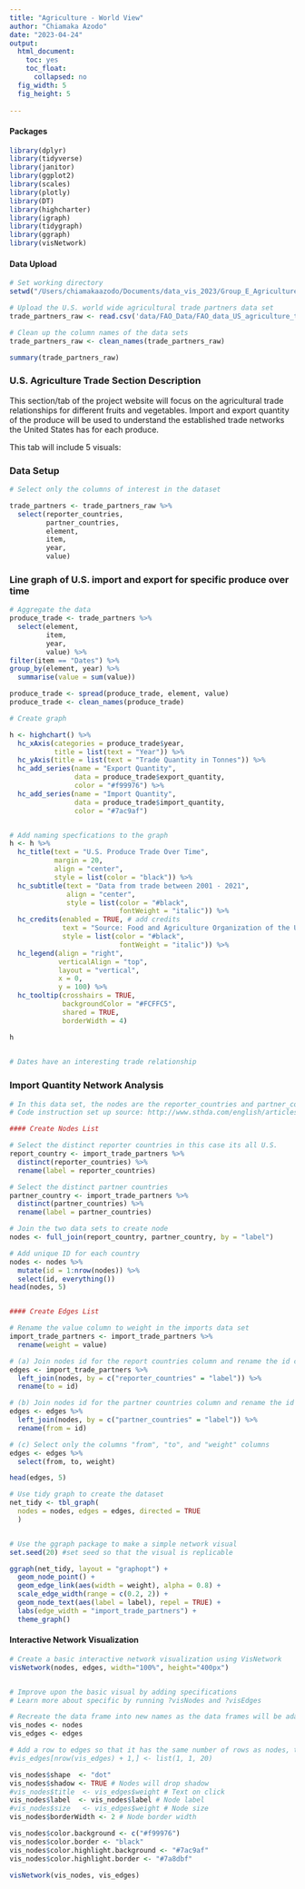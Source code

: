 ```yaml
---
title: "Agriculture - World View"
author: "Chiamaka Azodo"
date: "2023-04-24"
output:
  html_document:
    toc: yes
    toc_float:
      collapsed: no
  fig_width: 5
  fig_height: 5
  
---
```


#### Packages
```r

library(dplyr)
library(tidyverse)
library(janitor)
library(ggplot2)
library(scales)
library(plotly)
library(DT)
library(highcharter)
library(igraph)
library(tidygraph)
library(ggraph)
library(visNetwork)

```


#### Data Upload
```r

# Set working directory
setwd("/Users/chiamakaazodo/Documents/data_vis_2023/Group_E_Agriculture")

# Upload the U.S. world wide agricultural trade partners data set
trade_partners_raw <- read.csv('data/FAO_Data/FAO_data_US_agriculture_trade_quantity_2001-2021.csv')

# Clean up the column names of the data sets
trade_partners_raw <- clean_names(trade_partners_raw)

summary(trade_partners_raw)

```


### U.S. Agriculture Trade Section Description

This section/tab of the project website will focus on the agricultural trade relationships for different fruits and vegetables. Import and export quantity of the produce will be used to understand the established trade networks the United States has for each produce. 

This tab will include 5 visuals:


### Data Setup 

```r

# Select only the columns of interest in the dataset

trade_partners <- trade_partners_raw %>% 
  select(reporter_countries,
         partner_countries,
         element,
         item,
         year,
         value)
```


### Line graph of U.S. import and export for specific produce over time

```r
# Aggregate the data
produce_trade <- trade_partners %>% 
  select(element,
         item,
         year,
         value) %>% 
filter(item == "Dates") %>% 
group_by(element, year) %>% 
  summarise(value = sum(value))

produce_trade <- spread(produce_trade, element, value)
produce_trade <- clean_names(produce_trade)

# Create graph 

h <- highchart() %>% 
  hc_xAxis(categories = produce_trade$year,
           title = list(text = "Year")) %>% 
  hc_yAxis(title = list(text = "Trade Quantity in Tonnes")) %>%  
  hc_add_series(name = "Export Quantity", 
                data = produce_trade$export_quantity,
                color = "#f99976") %>% 
  hc_add_series(name = "Import Quantity", 
                data = produce_trade$import_quantity,
                color = "#7ac9af")


# Add naming specfications to the graph
h <- h %>%
  hc_title(text = "U.S. Produce Trade Over Time",
           margin = 20, 
           align = "center",
           style = list(color = "black")) %>% 
  hc_subtitle(text = "Data from trade between 2001 - 2021",
              align = "center",
              style = list(color = "#black", 
                           fontWeight = "italic")) %>% 
  hc_credits(enabled = TRUE, # add credits
             text = "Source: Food and Agriculture Organization of the United Nations",
             style = list(color = "#black", 
                           fontWeight = "italic")) %>% 
  hc_legend(align = "right", 
            verticalAlign = "top",
            layout = "vertical", 
            x = 0, 
            y = 100) %>%
  hc_tooltip(crosshairs = TRUE, 
             backgroundColor = "#FCFFC5",
             shared = TRUE, 
             borderWidth = 4) 

h
  

# Dates have an interesting trade relationship

```





































### Import Quantity Network Analysis

```r

# In this data set, the nodes are the reporter_countries and partner_countries columns and value column is the edge weight 
# Code instruction set up source: http://www.sthda.com/english/articles/33-social-network-analysis/135-network-visualization-essentials-in-r/

#### Create Nodes List

# Select the distinct reporter countries in this case its all U.S.
report_country <- import_trade_partners %>%
  distinct(reporter_countries) %>%
  rename(label = reporter_countries)

# Select the distinct partner countries
partner_country <- import_trade_partners %>%
  distinct(partner_countries) %>%
  rename(label = partner_countries)

# Join the two data sets to create node
nodes <- full_join(report_country, partner_country, by = "label") 

# Add unique ID for each country
nodes <- nodes %>%
  mutate(id = 1:nrow(nodes)) %>%
  select(id, everything())
head(nodes, 5)


#### Create Edges List

# Rename the value column to weight in the imports data set
import_trade_partners <- import_trade_partners %>%
  rename(weight = value)

# (a) Join nodes id for the report countries column and rename the id column to "to"
edges <- import_trade_partners %>% 
  left_join(nodes, by = c("reporter_countries" = "label")) %>% 
  rename(to = id)

# (b) Join nodes id for the partner countries column and rename the id column to "from"
edges <- edges %>% 
  left_join(nodes, by = c("partner_countries" = "label")) %>% 
  rename(from = id)

# (c) Select only the columns "from", "to", and "weight" columns
edges <- edges %>%
  select(from, to, weight)

head(edges, 5)


```

```r
# Use tidy graph to create the dataset
net_tidy <- tbl_graph(
  nodes = nodes, edges = edges, directed = TRUE
  )


# Use the ggraph package to make a simple network visual
set.seed(20) #set seed so that the visual is replicable

ggraph(net_tidy, layout = "graphopt") + 
  geom_node_point() +
  geom_edge_link(aes(width = weight), alpha = 0.8) + 
  scale_edge_width(range = c(0.2, 2)) +
  geom_node_text(aes(label = label), repel = TRUE) +
  labs(edge_width = "import_trade_partners") +
  theme_graph()

```

#### Interactive Network Visualization

```r

# Create a basic interactive network visualization using VisNetwork
visNetwork(nodes, edges, width="100%", height="400px")


# Improve upon the basic visual by adding specifications 
# Learn more about specific by running ?visNodes and ?visEdges

# Recreate the data frame into new names as the data frames will be adapted
vis_nodes <- nodes
vis_edges <- edges

# Add a row to edges so that it has the same number of rows as nodes, this will be helpful later for labeling 
#vis_edges[nrow(vis_edges) + 1,] <- list(1, 1, 20)

vis_nodes$shape  <- "dot"  
vis_nodes$shadow <- TRUE # Nodes will drop shadow
#vis_nodes$title  <- vis_edges$weight # Text on click
vis_nodes$label  <- vis_nodes$label # Node label
#vis_nodes$size   <- vis_edges$weight # Node size
vis_nodes$borderWidth <- 2 # Node border width

vis_nodes$color.background <- c("#f99976")
vis_nodes$color.border <- "black"
vis_nodes$color.highlight.background <- "#7ac9af"
vis_nodes$color.highlight.border <- "#7a8dbf"

visNetwork(vis_nodes, vis_edges)

```
















